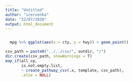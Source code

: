 ```yaml
---
title: "Untitled"
author: "icervenka"
date: "22/07/2020"
output: html_document
---
```


```r

```

```r
  mpg %>% ggplot(aes(x = cty, y = hwy)) + geom_point()
```

```r
csv_path = paste0("../../csv/", outdir, "/")
dir.create(csv_path, showWarnings = T)
map_if(all_cp,
       is.not.empty.list,
       ~ create_pathway_csv(.x, template, csv_path),
       .else = NULL)
```